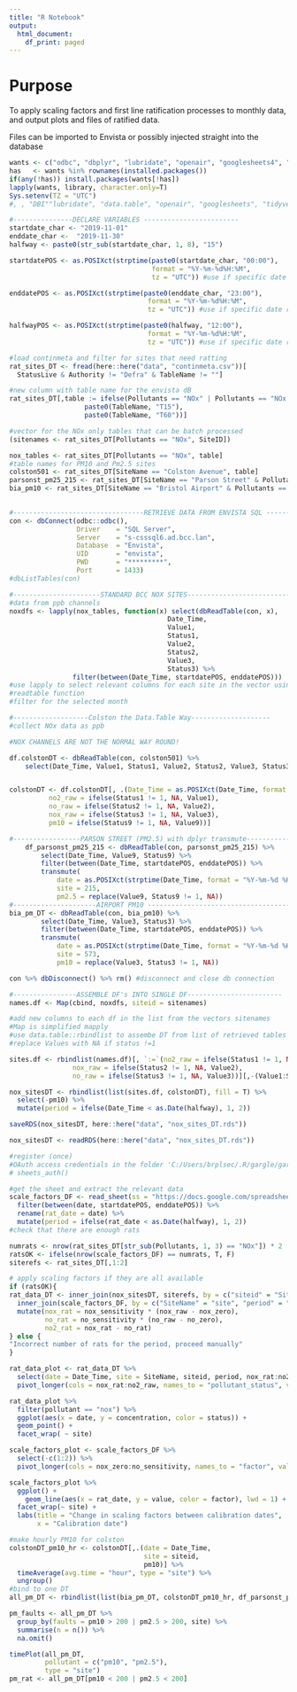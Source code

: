 ---
title: "R Notebook"
output:
  html_document:
    df_print: paged
---

# Purpose

To apply scaling factors and first line ratification processes to monthly data, and output plots and files of ratified data.

Files can be imported to Envista or possibly injected straight into the database


```{r libraries}
wants <- c("odbc", "dbplyr", "lubridate", "openair", "googlesheets4", "tidyverse", "data.table", "here", "DBI")
has   <- wants %in% rownames(installed.packages())
if(any(!has)) install.packages(wants[!has])
lapply(wants, library, character.only=T)
Sys.setenv(TZ = "UTC")
#, , "DBI""lubridate", "data.table", "openair", "googlesheets", "tidyverse"
```

```{r variables}

#---------------DECLARE VARIABLES ------------------------
startdate_char <- "2019-11-01"
enddate_char <-  "2019-11-30"
halfway <- paste0(str_sub(startdate_char, 1, 8), "15")

startdatePOS <- as.POSIXct(strptime(paste0(startdate_char, "00:00"),
                                    format = "%Y-%m-%d%H:%M",
                                    tz = "UTC")) #use if specific date required

enddatePOS <- as.POSIXct(strptime(paste0(enddate_char, "23:00"),
                                   format = "%Y-%m-%d%H:%M",
                                   tz = "UTC")) #use if specific date required

halfwayPOS <- as.POSIXct(strptime(paste0(halfway, "12:00"),
                                   format = "%Y-%m-%d%H:%M",
                                   tz = "UTC")) #use if specific date required

#load continmeta and filter for sites that need ratting
rat_sites_DT <- fread(here::here("data", "continmeta.csv"))[
  StatusLive & Authority != "Defra" & TableName != ""]

#new column with table name for the envista dB
rat_sites_DT[,table := ifelse(Pollutants == "NOx" | Pollutants == "NOx PM10",
                   paste0(TableName, "T15"),
                   paste0(TableName, "T60"))]

#vector for the NOx only tables that can be batch processed
(sitenames <- rat_sites_DT[Pollutants == "NOx", SiteID])

nox_tables <- rat_sites_DT[Pollutants == "NOx", table]
#table names for PM10 and Pm2.5 sites
colston501 <- rat_sites_DT[SiteName == "Colston Avenue", table]
parsonst_pm25_215 <- rat_sites_DT[SiteName == "Parson Street" & Pollutants == "PM2.5", table]
bia_pm10 <- rat_sites_DT[SiteName == "Bristol Airport" & Pollutants == "PM10", table]
  
```

```{r database}
#---------------------------------RETRIEVE DATA FROM ENVISTA SQL -------------------
con <- dbConnect(odbc::odbc(),
                 Driver    = "SQL Server",
                 Server    = "s-csssql6.ad.bcc.lan",
                 Database  = "Envista",
                 UID       = "envista",
                 PWD       = "*********",
                 Port      = 1433)
#dbListTables(con)

#----------------------STANDARD BCC NOX SITES--------------------------
#data from ppb channels
noxdfs <- lapply(nox_tables, function(x) select(dbReadTable(con, x),
                                        Date_Time,
                                        Value1,
                                        Status1,
                                        Value2,
                                        Status2,
                                        Value3,
                                        Status3) %>%
                filter(between(Date_Time, startdatePOS, enddatePOS)))
#use lapply to select relevant columns for each site in the vector using
#readtable function
#filter for the selected month

#-------------------Colston the Data.Table Way--------------------
#collect NOx data as ppb

#NOX CHANNELS ARE NOT THE NORMAL WAY ROUND!

df.colstonDT <- dbReadTable(con, colston501) %>% 
    select(Date_Time, Value1, Status1, Value2, Status2, Value3, Status3, Value9, Status9) %>%     filter(between(Date_Time, startdatePOS, enddatePOS)) %>% setDT()


colstonDT <- df.colstonDT[, .(Date_Time = as.POSIXct(Date_Time, format = "%Y-%m-%d %H:%M", tz = "UTC"), siteid = 501L,
          no2_raw = ifelse(Status1 != 1, NA, Value1),
          no_raw = ifelse(Status2 != 1, NA, Value2),
          nox_raw = ifelse(Status3 != 1, NA, Value3),
          pm10 = ifelse(Status9 != 1, NA, Value9))]

#-----------------PARSON STREET (PM2.5) with dplyr transmute-------------------
    df_parsonst_pm25_215 <- dbReadTable(con, parsonst_pm25_215) %>%
        select(Date_Time, Value9, Status9) %>%
        filter(between(Date_Time, startdatePOS, enddatePOS)) %>%
        transmute(
            date = as.POSIXct(strptime(Date_Time, format = "%Y-%m-%d %H:%M", tz = "UTC")),
            site = 215,
            pm2.5 = replace(Value9, Status9 != 1, NA)) 
#---------------------AIRPORT PM10 ------------------------------------
bia_pm_DT <- dbReadTable(con, bia_pm10) %>%
        select(Date_Time, Value3, Status3) %>%
        filter(between(Date_Time, startdatePOS, enddatePOS)) %>%
        transmute(
            date = as.POSIXct(strptime(Date_Time, format = "%Y-%m-%d %H:%M", tz = "UTC")),
            site = 573,
            pm10 = replace(Value3, Status3 != 1, NA))

con %>% dbDisconnect() %>% rm() #disconnect and close db connection

```

```{r data wrangling}
#----------------ASSEMBLE DF's INTO SINGLE DF------------------------
names.df <- Map(cbind, noxdfs, siteid = sitenames)

#add new columns to each df in the list from the vectors sitenames
#Map is simplified mapply
#use data.table::rbindlist to assembe DT from list of retrieved tables
#replace Values with NA if status !=1

sites.df <- rbindlist(names.df)[, `:=`(no2_raw = ifelse(Status1 != 1, NA, Value1),
                nox_raw = ifelse(Status2 != 1, NA, Value2),
                no_raw = ifelse(Status3 != 1, NA, Value3))][,-(Value1:Status3)]

nox_sitesDT <- rbindlist(list(sites.df, colstonDT), fill = T) %>% 
  select(-pm10) %>% 
  mutate(period = ifelse(Date_Time < as.Date(halfway), 1, 2))

saveRDS(nox_sitesDT, here::here("data", "nox_sites_DT.rds"))

nox_sitesDT <- readRDS(here::here("data", "nox_sites_DT.rds"))

```

```{r get and apply scaling factors to NOx data}
#register (once)
#OAuth access credentials in the folder 'C:/Users/brplsec/.R/gargle/gargle-oauth' 
# sheets_auth()

#get the sheet and extract the relevant data
scale_factors_DF <- read_sheet(ss = "https://docs.google.com/spreadsheets/d/1MiHboRlWD1whTzOlIu37p5NnjuVAg2kmHrdzDLefkE0/edit#gid=539195387", sheet = "Workings", range = "G80:N200", col_names = c("NOVs", "NOxVs", "site", "date", "nox_zero", "nox_sensitivity", "no_zero", "no_sensitivity"), col_types = "ddcDdddd") %>% na.omit() %>% 
  filter(between(date, startdatePOS, enddatePOS)) %>% 
  rename(rat_date = date) %>% 
  mutate(period = ifelse(rat_date < as.Date(halfway), 1, 2))
#check that there are enough rats

numrats <- nrow(rat_sites_DT[str_sub(Pollutants, 1, 3) == "NOx"]) * 2
ratsOK <- ifelse(nrow(scale_factors_DF) == numrats, T, F)
siterefs <- rat_sites_DT[,1:2]

# apply scaling factors if they are all available
if (ratsOK){
rat_data_DT <- inner_join(nox_sitesDT, siterefs, by = c("siteid" = "SiteID")) %>% 
  inner_join(scale_factors_DF, by = c("SiteName" = "site", "period" = "period")) %>% 
  mutate(nox_rat = nox_sensitivity * (nox_raw - nox_zero),
         no_rat = no_sensitivity * (no_raw - no_zero),
         no2_rat = nox_rat - no_rat)
} else {
"Incorrect number of rats for the period, proceed manually"
}

```

```{r plot NOx data for checking rats}
rat_data_plot <- rat_data_DT %>% 
  select(date = Date_Time, site = SiteName, siteid, period, nox_rat:no2_rat, nox_raw, no_raw, no2_raw) %>% 
  pivot_longer(cols = nox_rat:no2_raw, names_to = "pollutant_status", values_to = "concentration") %>% separate(col = pollutant_status, into = c("pollutant", "status"), sep = "_", remove = F)

rat_data_plot %>% 
  filter(pollutant == "nox") %>% 
  ggplot(aes(x = date, y = concentration, color = status)) +
  geom_point() +
  facet_wrap( ~ site)
```
```{r plot factor changes}

scale_factors_plot <- scale_factors_DF %>% 
  select(-c(1:2)) %>% 
  pivot_longer(cols = nox_zero:no_sensitivity, names_to = "factor", values_to = "value")

scale_factors_plot %>% 
  ggplot() +
    geom_line(aes(x = rat_date, y = value, color = factor), lwd = 1) +
  facet_wrap(~ site) +
  labs(title = "Change in scaling factors between calibration dates",
       x = "Calibration date")

```

```{r assemble PM data}
#make hourly PM10 for colston
colstonDT_pm10_hr <- colstonDT[,.(date = Date_Time,
                                  site = siteid,
                                  pm10)] %>% 
  timeAverage(avg.time = "hour", type = "site") %>% 
  ungroup()
#bind to one DT
all_pm_DT <- rbindlist(list(bia_pm_DT, colstonDT_pm10_hr, df_parsonst_pm25_215), fill = T)

pm_faults <- all_pm_DT %>% 
  group_by(faults = pm10 > 200 | pm2.5 > 200, site) %>% 
  summarise(n = n()) %>% 
  na.omit()

timePlot(all_pm_DT,
         pollutant = c("pm10", "pm2.5"),
         type = "site")
pm_rat <- all_pm_DT[pm10 < 200 | pm2.5 < 200]


```